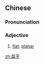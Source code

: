 ==Chinese==
{{zh-forms}}

===Pronunciation===
{{zh-pron
|m=biǎnpíng
|c=bin2 ping4
|cat=a
}}

===Adjective===
{{zh-adj}}

# [[flat]]; [[planar]]

[[zh:扁平]]